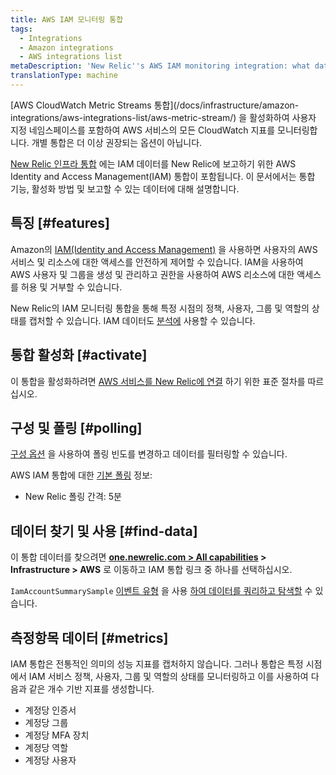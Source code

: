 ```yaml
---
title: AWS IAM 모니터링 통합
tags:
  - Integrations
  - Amazon integrations
  - AWS integrations list
metaDescription: 'New Relic''s AWS IAM monitoring integration: what data it reports, and how to enable it.'
translationType: machine
---
```


<Callout variant="important">
  [AWS CloudWatch Metric Streams 통합](/docs/infrastructure/amazon-integrations/aws-integrations-list/aws-metric-stream/) 을 활성화하여 사용자 지정 네임스페이스를 포함하여 AWS 서비스의 모든 CloudWatch 지표를 모니터링합니다. 개별 통합은 더 이상 권장되는 옵션이 아닙니다.
</Callout>

[New Relic 인프라 통합](/docs/infrastructure/integrations-getting-started/getting-started/introduction-infrastructure-integrations) 에는 IAM 데이터를 New Relic에 보고하기 위한 AWS Identity and Access Management(IAM) 통합이 포함됩니다. 이 문서에서는 통합 기능, 활성화 방법 및 보고할 수 있는 데이터에 대해 설명합니다.

## 특징 [#features]

Amazon의 [IAM(Identity and Access Management)](https://aws.amazon.com/iam/) 을 사용하면 사용자의 AWS 서비스 및 리소스에 대한 액세스를 안전하게 제어할 수 있습니다. IAM을 사용하여 AWS 사용자 및 그룹을 생성 및 관리하고 권한을 사용하여 AWS 리소스에 대한 액세스를 허용 및 거부할 수 있습니다.

New Relic의 IAM 모니터링 통합을 통해 특정 시점의 정책, 사용자, 그룹 및 역할의 상태를 캡처할 수 있습니다. IAM 데이터도 [분석에](/docs/infrastructure/infrastructure-integrations/getting-started/connect-aws-integrations-infrastructure#insights) 사용할 수 있습니다.

## 통합 활성화 [#activate]

이 통합을 활성화하려면 [AWS 서비스를 New Relic에 연결](/docs/infrastructure/infrastructure-integrations/getting-started/connect-aws-integrations-infrastructure) 하기 위한 표준 절차를 따르십시오.

## 구성 및 폴링 [#polling]

[구성 옵션](/docs/integrations/new-relic-integrations/getting-started/configure-polling-frequency-data-collection-cloud-integrations) 을 사용하여 폴링 빈도를 변경하고 데이터를 필터링할 수 있습니다.

AWS IAM 통합에 대한 [기본 폴링](/docs/infrastructure/amazon-integrations/aws-integrations-list/aws-polling-intervals-infrastructure-integrations) 정보:

* New Relic 폴링 간격: 5분

## 데이터 찾기 및 사용 [#find-data]

이 통합 데이터를 찾으려면 **[one.newrelic.com > All capabilities](https://one.newrelic.com/all-capabilities) > Infrastructure > AWS** 로 이동하고 IAM 통합 링크 중 하나를 선택하십시오.

`IamAccountSummarySample` [이벤트 유형](/docs/data-apis/understand-data/new-relic-data-types/#event-data) 을 사용 [하여 데이터를 쿼리하고 탐색할](/docs/using-new-relic/data/understand-data/query-new-relic-data) 수 있습니다.

## 측정항목 데이터 [#metrics]

IAM 통합은 전통적인 의미의 성능 지표를 캡처하지 않습니다. 그러나 통합은 특정 시점에서 IAM 서비스 정책, 사용자, 그룹 및 역할의 상태를 모니터링하고 이를 사용하여 다음과 같은 개수 기반 지표를 생성합니다.

* 계정당 인증서
* 계정당 그룹
* 계정당 MFA 장치
* 계정당 역할
* 계정당 사용자